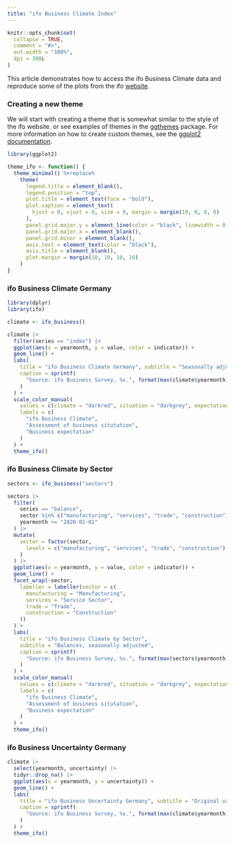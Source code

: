 ```yaml
---
title: "ifo Business Climate Index"
---
```


```r
knitr::opts_chunk$set(
  collapse = TRUE,
  comment = "#>",
  out.width = "100%",
  dpi = 300L
)
```

This article demonstrates how to access the ifo Business Climate data and reproduce some of the plots from the ifo [website](https://www.ifo.de/en/survey/ifo-business-climate-index-germany).

### Creating a new theme

We will start with creating a theme that is somewhat similar to the style of the ifo website.
or see examples of themes in the [ggthemes](https://cran.r-project.org/package=ggthemes) package.
For more information on how to create custom themes, see the [ggplot2 documentation](https://ggplot2.tidyverse.org/articles/ggplot2-in-packages.html#creating-a-new-theme).

```r
library(ggplot2)

theme_ifo <- function() {
  theme_minimal() %+replace%
    theme(
      legend.title = element_blank(),
      legend.position = "top",
      plot.title = element_text(face = "bold"),
      plot.caption = element_text(
        hjust = 0, vjust = 0, size = 8, margin = margin(10, 0, 0, 0)
      ),
      panel.grid.major.y = element_line(color = "black", linewidth = 0.2),
      panel.grid.major.x = element_blank(),
      panel.grid.minor = element_blank(),
      axis.text = element_text(color = "black"),
      axis.title = element_blank(),
      plot.margin = margin(10, 10, 10, 10)
    )
}
```

### ifo Business Climate Germany

```r
library(dplyr)
library(ifo)

climate <- ifo_business()

climate |>
  filter(series == "index") |>
  ggplot(aes(x = yearmonth, y = value, color = indicator)) +
  geom_line() +
  labs(
    title = "ifo Business Climate Germany", subtitle = "Seasonally adjusted",
    caption = sprintf(
      "Source: ifo Business Survey, %s.", format(max(climate$yearmonth), "%B %Y")
    )
  ) +
  scale_color_manual(
    values = c(climate = "darkred", situation = "darkgrey", expectation = "darkblue"),
    labels = c(
      "ifo Business Climate",
      "Assessment of business situtation",
      "Business expectation"
    )
  ) +
  theme_ifo()
```

### ifo Business Climate by Sector

```r
sectors <- ifo_business("sectors")

sectors |>
  filter(
    series == "balance",
    sector %in% c("manufacturing", "services", "trade", "construction"),
    yearmonth >= "2020-01-01"
  ) |>
  mutate(
    sector = factor(sector,
      levels = c("manufacturing", "services", "trade", "construction")
    )
  ) |>
  ggplot(aes(x = yearmonth, y = value, color = indicator)) +
  geom_line() +
  facet_wrap(~sector,
    labeller = labeller(sector = c(
      manufacturing = "Manufacturing",
      services = "Service Sector",
      trade = "Trade",
      construction = "Construction"
    ))
  ) +
  labs(
    title = "ifo Business Climate by Sector",
    subtitle = "Balances, seasonally adjusted",
    caption = sprintf(
      "Source: ifo Business Survey, %s.", format(max(sectors$yearmonth), "%B %Y")
    )
  ) +
  scale_color_manual(
    values = c(climate = "darkred", situation = "darkgrey", expectation = "darkblue"),
    labels = c(
      "ifo Business Climate",
      "Assessment of business situtation",
      "Business expectation"
    )
  ) +
  theme_ifo()
```

### ifo Business Uncertainty Germany

```r
climate |>
  select(yearmonth, uncertainty) |>
  tidyr::drop_na() |>
  ggplot(aes(x = yearmonth, y = uncertainty)) +
  geom_line() +
  labs(
    title = "ifo Business Uncertainty Germany", subtitle = "Original values",
    caption = sprintf(
      "Source: ifo Business Survey, %s.", format(max(climate$yearmonth), "%B %Y")
    )
  ) +
  theme_ifo()
```
